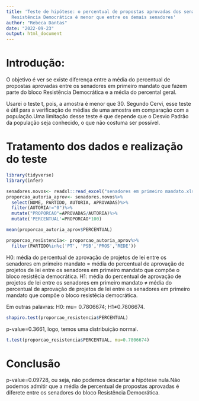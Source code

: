 ---
title: 'Teste de hipótese: o percentual de propostas aprovadas dos senadores do bloco
  Resistência Democrática é menor que entre os demais senadores'
author: "Rebeca Dantas"
date: "2022-09-23"
output: html_document
---

# **Introdução**:

O objetivo é ver se existe diferença entre a média do percentual de propostas aprovadas entre os senadores em primeiro mandato que fazem parte do bloco Resistência Democrática e a média do percental geral.

Usarei o teste t, pois, a amostra é menor que 30. Segundo Cervi, esse teste é útil para a verificação de médias de uma amostra em comparação com a população.Uma limitação desse teste é que depende que o Desvio Padrão da população seja conhecido, o que não costuma ser possível.

# **Tratamento dos dados e realização do teste**

```{r}
library(tidyverse)
library(infer)
```

```{r}
senadores.novos<- readxl::read_excel("senadores em primeiro mandato.xlsx")
proporcao_autoria_aprov<- senadores.novos%>%
  select(NOME, PARTIDO, AUTORIA, APROVADAS)%>%
  filter(AUTORIA!="0")%>%
  mutate("PROPORCAO"=APROVADAS/AUTORIA)%>%
  mutate('PERCENTUAL'=PROPORCAO*100)
```

```{r}
mean(proporcao_autoria_aprov$PERCENTUAL)
```

```{r}
proporcao_resistencia<- proporcao_autoria_aprov%>%
  filter(PARTIDO%in%c('PT', 'PSB','PROS','REDE'))
```

H0: média do percentual de aprovação de projetos de lei entre os senadores em primeiro mandato = média do percentual de aprovação de projetos de lei entre os senadores em primeiro mandato que compõe o bloco resistêcia democrática. H1: média do percentual de aprovação de projetos de lei entre os senadores em primeiro mandato ≠ média do percentual de aprovação de projetos de lei entre os senadores em primeiro mandato que compõe o bloco resistêcia democrática.

Em outras palavras: H0: mu= 0.7806674; H1≠0.7806674.

```{r}
shapiro.test(proporcao_resistencia$PERCENTUAL)
```

p-value=0.3661, logo, temos uma distribuição normal.

```{r}
t.test(proporcao_resistencia$PERCENTUAL, mu=0.7806674)
```

# **Conclusão**

p-value=0.09728, ou seja, não podemos descartar a hipótese nula.Não podemos admitir que a média de percentual de propostas aprovadas é diferete entre os senadores do bloco Resistência Democrática.
